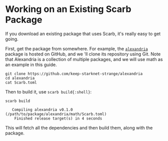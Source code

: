 # Working on an Existing Scarb Package

If you download an existing package that uses Scarb, it's really easy to get going.

First, get the package from somewhere.
For example, the [`alexandria`](https://github.com/keep-starknet-strange/alexandria) package is hosted on GitHub, and we 'll clone its repository using Git.
Note that Alexandria is a collection of multiple packages, and we will use math as an example in this guide.

```shell copy
git clone https://github.com/keep-starknet-strange/alexandria
cd alexandria
cat Scarb.toml
```

Then to build it, use `scarb build{:shell}`:

```shell copy
scarb build
```

```text filename="Output"
   Compiling alexandria v0.1.0 (/path/to/package/alexandria/math/Scarb.toml)
    Finished release target(s) in 4 seconds
```

This will fetch all the dependencies and then build them, along with the package.

